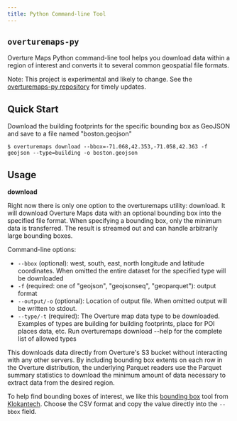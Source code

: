 ```yaml
---
title: Python Command-line Tool
---
```

 
## `overturemaps-py`
Overture Maps Python command-line tool helps you download data within a region of interest and converts it to several common geospatial file formats. 

Note: This project is experimental and likely to change. See the [overturemaps-py repository](https://github.com/OvertureMaps/overturemaps-py) for timely updates.

## Quick Start
Download the building footprints for the specific bounding box as GeoJSON and save to a file named "boston.geojson"

```
$ overturemaps download --bbox=-71.068,42.353,-71.058,42.363 -f geojson --type=building -o boston.geojson
```

## Usage
**download** 

Right now there is only one option to the overturemaps utility: download. It will download Overture Maps data with an optional bounding box into the specified file format. When specifying a bounding box, only the minimum data is transferred. The result is streamed out and can handle arbitrarily large bounding boxes.

Command-line options:

- `--bbox` (optional): west, south, east, north longitude and latitude coordinates. When omitted the entire dataset for the specified type will be downloaded
- `-f` (required: one of "geojson", "geojsonseq", "geoparquet"): output format
- `--output/-o` (optional): Location of output file. When omitted output will be written to stdout.
- `--type/-t` (required): The Overture map data type to be downloaded. Examples of types are building for building footprints, place for POI places data, etc. Run overturemaps download --help for the complete list of allowed types

This downloads data directly from Overture's S3 bucket without interacting with any other servers. By including bounding box extents on each row in the Overture distribution, the underlying Parquet readers use the Parquet summary statistics to download the minimum amount of data necessary to extract data from the desired region.

To help find bounding boxes of interest, we like this [bounding box](https://boundingbox.klokantech.com/) tool from [Klokantech](https://www.klokantech.com/). Choose the CSV format and copy the value directly into the `--bbox` field.
